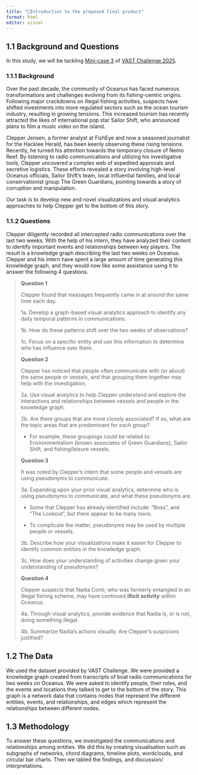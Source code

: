 ```yaml
---
title: "🌊Introduction to the proposed final product"
format: html
editor: visual
---
```


## **1.1 Background and Questions**

In this study, we will be tackling [Mini-case 3](https://vast-challenge.github.io/2025/MC3.html) of [VAST Challenge 2025](https://vast-challenge.github.io/2025/index.html).

### 1.1.1 Background

Over the past decade, the community of Oceanus has faced numerous transformations and challenges evolving from its fishing-centric origins. Following major crackdowns on illegal fishing activities, suspects have shifted investments into more regulated sectors such as the ocean tourism industry, resulting in growing tensions. This increased tourism has recently attracted the likes of international pop star Sailor Shift, who announced plans to film a music video on the island.

Clepper Jensen, a former analyst at FishEye and now a seasoned journalist for the Hacklee Herald, has been keenly observing these rising tensions. Recently, he turned his attention towards the temporary closure of Nemo Reef. By listening to radio communications and utilizing his investigative tools, Clepper uncovered a complex web of expedited approvals and secretive logistics. These efforts revealed a story involving high-level Oceanus officials, Sailor Shift’s team, local influential families, and local conservationist group The Green Guardians, pointing towards a story of corruption and manipulation.

Our task is to develop new and novel visualizations and visual analytics approaches to help Clepper get to the bottom of this story.

### 1.1.2 Questions

Clepper diligently recorded all intercepted radio communications over the last two weeks. With the help of his intern, they have analyzed their content to identify important events and relationships between key players. The result is a knowledge graph describing the last two weeks on Oceanus. Clepper and his intern have spent a large amount of time generating this knowledge graph, and they would now like some assistance using it to answer the following 4 questions.

> **Question 1**
>
> Clepper found that messages frequently came in at around the same time each day.
>
> 1a. Develop a graph-based visual analytics approach to identify any daily temporal patterns in communications.
>
> 1b. How do these patterns shift over the two weeks of observations?
>
> 1c. Focus on a specific entity and use this information to determine who has influence over them.
>
> **Question 2**
>
> Clepper has noticed that people often communicate with (or about) the same people or vessels, and that grouping them together may help with the investigation.
>
> 2a. Use visual analytics to help Clepper understand and explore the interactions and relationships between vessels and people in the knowledge graph.
>
> 2b. Are there groups that are more closely associated? If so, what are the topic areas that are predominant for each group?
>
> -   For example, these groupings could be related to: Environmentalism (known associates of Green Guardians), Sailor Shift, and fishing/leisure vessels.
>
> **Question 3**
>
> It was noted by Clepper’s intern that some people and vessels are using pseudonyms to communicate.
>
> 3a. Expanding upon your prior visual analytics, determine who is using pseudonyms to communicate, and what these pseudonyms are.
>
> -   Some that Clepper has already identified include: “Boss”, and “The Lookout”, but there appear to be many more.
>
> -   To complicate the matter, pseudonyms may be used by multiple people or vessels.
>
> 3b. Describe how your visualizations make it easier for Clepper to identify common entities in the knowledge graph.
>
> 3c. How does your understanding of activities change given your understanding of pseudonyms?
>
> **Question 4**
>
> Clepper suspects that Nadia Conti, who was formerly entangled in an illegal fishing scheme, may have continued **illicit** **activity** within Oceanus.
>
> 4a. Through visual analytics, provide evidence that Nadia is, or is not, doing something illegal.
>
> 4b. Summarize Nadia’s actions visually. Are Clepper’s suspicions justified?

## **1.2 The Data**

We used the dataset provided by VAST Challenge. We were provided a knowledge graph created from transcripts of boat radio communications for two weeks on Oceanus. We were asked to identify people, their roles, and the events and locations they talked to get to the bottom of the story. This graph is a network data that contains nodes that represent the different entities, events, and relationships, and edges which represent the relationships between different nodes.

## **1.3 Methodology**

To answer these questions, we investigated the communications and relationships among entities. We did this by creating visualisation such as subgraphs of networks, chord diagrams, timeline plots, wordclouds, and circular bar charts. Then we tabled the findings, and discussion/ interpretations.
